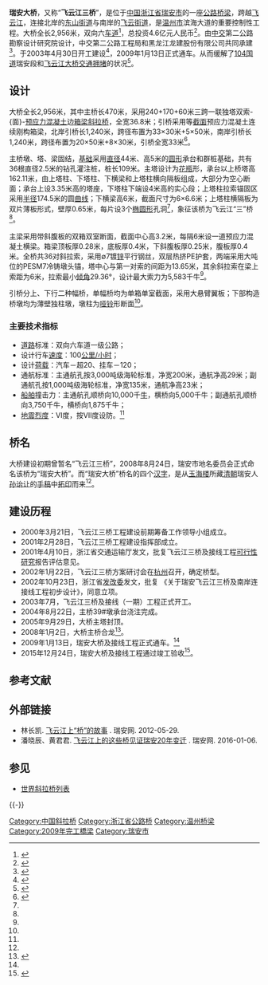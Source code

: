 {{noteTA
|G1=地名
|1=zh-hans:斜拉桥;zh-hk:斜拉橋;zh-tw:斜張橋;}}
{{Infobox bridge
|image            = 瑞安大桥.jpg
|image_size    = 280
|caption          = 瑞安大桥桥面及桥塔
|bridge_name = 瑞安大桥
|native_name  = 
|native_name_lang= 
|official_name = 
|other_name   = 飞云江三桥
|locale             = {{CHN}}[[浙江省|浙江省]][[瑞安市|瑞安市]]
|carries            = 六车道公路
|crosses           = [[飞云江|飞云江]]
|owner            = 
|maint             = 
|designer        = 
|engineering   = 中交第二公路勘察设计研究院
|architect        = 
|material         = 
|design            = 单塔[[斜拉桥|斜拉桥]]
|mainspan       = {{convert|240|m|0}}
|spans             = 
|length            = {{convert|2956|m|0}}
|width             = {{convert|36.8|m|0}}
|height            = {{convert|162.11|m|0}}
|below             = {{convert|29|m|0}}
|coordinates    = {{Coord|27.727310|120.664986|type:landmark_region:CN|display=inline,title}}
|builder           = 中交第二公路工程局有限公司<br>黑龙江龙建股份有限公司
|fabricator       =
|begin             = 2003年4月30日
|complete       = 2008年12月
|open              = 2009年1月13日
|cost                = 4.6亿元[[人民币|人民币]]
|traffic             = 
|toll                 = 
|preceded       = [[飞云江大桥|飞云江大桥]]
|followed        = [[高明大桥|高明大桥]]
|extra              = {{Location map | China Zhejiang | label= | label_size= | alt= | position= | background= | lat=27.727310 | long=120.664986 | mark=AB-Brücke.svg | marksize=10 | float=center | width= | caption=瑞安大桥在浙江省的位置}}
}}

'''瑞安大桥'''，又称“'''飞云江三桥'''”，是位于[[中国|中国]][[浙江省|浙江省]][[瑞安市|瑞安市]]的一座[[公路|公路]][[桥梁|桥梁]]，跨越[[飞云江|飞云江]]，连接北岸的[[东山街道_(瑞安市)|东山街道]]与南岸的[[飞云街道|飞云街道]]，是[[温州市|温州市]]滨海大道的重要控制性工程。大桥全长2,956米，双向六[[车道|车道]]<ref>{{cite web|url=http://news.sina.com.cn/c/2008-01-03/070413187326s.shtml|title=瑞安大桥昨合龙改善104国道交通|author=陈东升 龚方听 王琳琍 杨丽芳|date=2008-01-03|publisher=温州新闻网|access-date=2016-06-01|archive-date=2019-08-23|archive-url=https://web.archive.org/web/20190823071149/http://news.sina.com.cn/c/2008-01-03/070413187326s.shtml|dead-url=no}}</ref>，总投资4.6亿元人民币<ref name="razx">{{cite web|url=http://www.razx.cn/Item/2654.aspx|title=盛世壮举美丽跨越——瑞安大桥通车|author=陈成成|date=2009-01-14|publisher=浙江省瑞安中学}}{{Dead link|date=2018年9月 |bot=InternetArchiveBot |fix-attempted=yes }}</ref>。由[[中交|中交]]第二公路勘察设计研究院设计，中交第二公路工程局和黑龙江龙建股份有限公司共同承建<ref name="wenku">{{cite web|url=http://wenku.baidu.com/view/7a0bc640a8956bec0975e3f0.html|title=浙江瑞安飞云江三桥|author=南军强}}</ref>。于2003年4月30日开工建设<ref name="zhuta">{{cite journal|author=向彤 朱玉|date=2003-06|title=瑞安飞云江三桥主塔设计简介|journal=中外公路|volume=23|issue=3|pages=26-29|issn=1671-2579|url=http://www.docin.com/p-1056914796.html}}</ref>，2009年1月13日正式通车。从而缓解了[[104国道|104国道]]瑞安段和[[飞云江大桥|飞云江大桥]][[交通拥堵|交通拥堵]]的状况<ref>{{cite news|url=http://news.xinhuanet.com/photo/2009-01/14/content_10654321.htm|title=浙江瑞安大桥正式通车|date=2009-01-14|publisher=新华社}}</ref>。

== 设计 ==
大桥全长2,956米，其中主桥长470米，采用240+170+60米三跨一联独塔双索-{面}-[[预应力混凝土|预应力混凝土]]边[[箱梁|箱梁]][[斜拉桥|斜拉桥]]，全宽36.8米；引桥采用等[[截面_(幾何)|截面]]预应力混凝土连续刚构箱梁，北岸引桥长1,240米，跨径布置为33×30米+5×50米，南岸引桥长1,240米，跨径布置为20×50米+8×30米，引桥全宽33米<ref>{{cite journal|author=陈伟华 陈建伟|date=2007|title=瑞安飞云江三桥北引桥30m跨连续箱梁预应力施工技术|journal=工程与建设|volume=21|issue=4|pages=603-605|issn=1673-5781|url=http://www.docin.com/p-483748907.html}}</ref>。

主桥墩、塔、梁固结，[[基础|基础]]采用[[直径|直径]]44米、高5米的[[圆形|圆形]]承台和群桩基础，共有36根直径2.5米的钻孔灌注桩，桩长109米。主塔设计为[[花瓶|花瓶]]形，承台以上桥塔高162.11米，由上塔柱、下塔柱、下横梁和上塔柱横向隔板组成，大部分为空心断面；承台上设3.35米高的塔座，下塔柱下端设4米高的实心段；上塔柱拉索锚固区采用[[半径|半径]]174.5米的圆[[曲线|曲线]]；下横梁高6米，截面尺寸为6×6.6米；上塔柱横隔板为双片薄板形式，壁厚0.65米，每片设3个[[椭圆形|椭圆形]]孔洞<ref name="zhuta" />，象征该桥为飞云江“三”桥<ref name="razx" />。

主梁采用带斜腹板的双箱双室断面，截面中心高3.2米，每隔6米设一道预应力混凝土横梁。箱梁顶板厚0.28米，底板厚0.4米，下斜腹板厚0.25米，腹板厚0.4米。全桥共36对斜拉索，采用∅7镀[[锌|锌]]平行钢丝，双层热挤PE护套，两端采用大吨位的PESM7冷铸墩头锚，塔中心与第一对索的间距为13.65米，其余斜拉索在梁上索距为6米，拉索最小[[倾角|倾角]]29.36°，设计最大索力为5,583千牛<ref name="wenku" />。

引桥分上、下行二种幅桥，单幅桥均为单箱单室截面，采用大悬臂翼板；下部构造桥墩均为薄壁独柱墩，墩柱为[[哑铃|哑铃]]形断面<ref name="wenku" />。

=== 主要技术指标 ===
{{div col|cols=1}}
* [[道路|道路]]标准：双向六车道一级公路；
* 设计行车[[速度|速度]]：100[[公里/小时|公里/小时]]；
* 设计[[荷载|荷载]]：汽车－超20、挂车－120；
* 通航标准：主通航孔按3,000吨级海轮标准，净宽200米，通航净高29米；副通航孔按1,000吨级海轮标准，净宽135米，通航净高23米；
* [[船舶|船舶]]撞击力：主通航孔顺桥向10,000千[[牛顿_(单位)|牛]]，横桥向5,000千牛；副通航孔顺桥向3,750千牛，横桥向1,875千牛；
* [[地震|地震]][[烈度|烈度]]：Ⅵ度，按Ⅶ度设防。<ref name="wenku" />
{{div col end}}

== 桥名 ==
大桥建设初期曾暂名“飞云江三桥”，2008年8月24日，瑞安市地名委员会正式命名该桥为“瑞安大桥”。而“瑞安大桥”桥名的四个[[汉字|汉字]]，是从[[玉海楼|玉海楼]]所藏[[清朝|清朝]]瑞安人[[孙诒让|孙诒让]]的[[手稿|手稿]]中[[拓印|拓印]]而来<ref name="razx" />。

== 建设历程 ==
* 2000年3月21日，飞云江三桥工程建设前期筹备工作领导小组成立。
* 2001年2月28日，飞云江三桥工程建设指挥部成立。
* 2001年4月10日，浙江省交通运输厅发文，批复飞云江三桥及接线工程[[可行性研究|可行性研究]]报告评估意见。
* 2002年1月22日，飞云江三桥方案研讨会在[[杭州|杭州]]召开，确定桥型。
* 2002年10月23日，浙江省[[发改委|发改委]]发文，批复 《关于瑞安飞云江三桥及南岸连接线工程初步设计》，同意立项。
* 2003年7月，飞云江三桥及接线（一期）工程正式开工。
* 2004年8月22日，主桥39#墩承台浇注完成。
* 2005年9月29日，大桥主塔封顶。
* 2008年1月2日，大桥主桥合龙<ref>{{cite news|url=http://www.gov.cn/jrzg/2008-01/02/content_848895.htm|title=浙江瑞安大桥合龙|date=2008-01-02|publisher=新华社|accessdate=2016-06-01|archive-date=2019-08-23|archive-url=https://web.archive.org/web/20190823235548/http://www.gov.cn/jrzg/2008-01/02/content_848895.htm|dead-url=no}}</ref>。
* 2009年1月13日，瑞安大桥及接线工程正式通车。<ref name="razx" />
* 2015年12月24日，瑞安大桥及接线工程通过竣工验收<ref>{{cite news|url=http://www.moc.gov.cn/st2010/zhejiang/zj_jiaotongxw/jtxw_wenzibd/201512/t20151229_1967312.html|title=瑞安飞云江三桥及接线工程顺利通过竣工验收|date=2015-12-29|publisher=浙江省交通运输厅}}{{dead link|date=2018年3月 |bot=InternetArchiveBot |fix-attempted=yes }}</ref>。

== 参考文献 ==
{{Reflist|1}}

== 外部链接 ==
* 林长凯. [http://www.66ruian.com/system/2012/05/29/011039105.shtml 飞云江上“桥”的故事] {{Wayback|url=http://www.66ruian.com/system/2012/05/29/011039105.shtml |date=20190822161536 }}. 瑞安网. 2012-05-29.
* 潘晓辰、黄君君. [http://www.66ruian.com/system/2016/01/06/012234712.shtml 飞云江上的这些桥见证瑞安20年变迁] {{Wayback|url=http://www.66ruian.com/system/2016/01/06/012234712.shtml |date=20190901071744 }}. 瑞安网. 2016-01-06.

== 参见 ==
* [[世界斜拉桥列表|世界斜拉桥列表]]

{{-}}
{{Crossings navbox
|structure = 
|place = [[飞云江|飞云江]]
|bridge = 瑞安大桥
|bridge signs = {{中国国道名|228}}
|upstream = [[飞云江大桥|飞云江大桥]]
|upstream signs = {{中国国道名|104}}旧线
|downstream = [[高明大桥|高明大桥]]
|downstream signs = {{China Expwy Name|G1523}}
}}

{{DEFAULTSORT:R}}
[[Category:中国斜拉桥|Category:中国斜拉桥]]
[[Category:浙江省公路桥|Category:浙江省公路桥]]
[[Category:温州桥梁|Category:温州桥梁]]
[[Category:2009年完工橋梁|Category:2009年完工橋梁]]
[[Category:瑞安市|Category:瑞安市]]